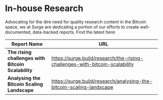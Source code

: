 # In-house Research

Advocating for the dire need for quality research content in the Bitcoin space, we at Surge are dedicating a portion of our efforts to create well-documented, data-backed reports. Find the latest here:

| Report Name                                        | URL                                                                         |
| -------------------------------------------------- | --------------------------------------------------------------------------- |
| **The rising challenges with Bitcoin Scalability** | https://surge.build/research/the-rising-challenges-with-bitcoin-scalability |
| **Analysing the Bitcoin Scaling Landscape**        | https://surge.build/research/analysing-the-bitcoin-scaling-landscape        |
